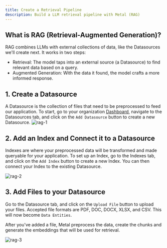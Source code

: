 ```yaml
---
title: Create a Retrieval Pipeline
description: Build a LLM retrieval pipeline with Metal (RAG)
---
```


## What is RAG (Retrieval-Augmented Generation)?

RAG combines LLMs with external collections of data, like the Datasources we'll create next. It works in two steps:

- Retrieval: The model taps into an external source (a Datasource) to find relevant data based on a query.
- Augmented Generation: With the data it found, the model crafts a more informed response.

## 1. Create a Datasource

A Datasource is the collection of files that need to be preprocessed to feed our application.
To start, go to your organization [Dashboard](https://app.getmetal.io), navigate to the Datasources tab, and click on the `Add Datasource` button to create a new Datasource.
![rag-1](/images/rag-01.png)

## 2. Add an Index and Connect it to a Datasource

Indexes are where your preprocessed data will be transformed and made queryable for your application.
To set up an Index, go to the Indexes tab, and click on the `Add Index` button to create a new Index.
You can then connect your Index to the existing Datasource.

![rag-2](/images/rag-02.png)

## 3. Add Files to your Datasource

Go to the Datasource tab, and click on the `Upload File` button to upload your files.
Accepted file formats are PDF, DOC, DOCX, XLSX, and CSV. This will now become `Data Entities`.

After you've added a file, Metal preprocess the data, create the chunks and generate the embeddings that will be used for retrieval.

![rag-3](/images/rag-03.png)
